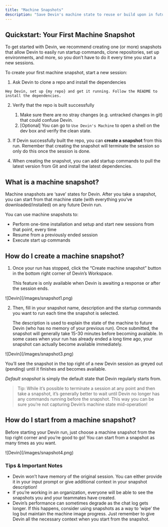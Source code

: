 ```yaml
---
title: "Machine Snapshots"
description: "Save Devin's machine state to reuse or build upon in future sessions"
---
```


## Quickstart: Your First Machine Snapshot

To get started with Devin, we recommend creating one (or more) snapshots that allow Devin to easily run startup commands, clone repositories, set up environments, and more, so you don’t have to do it every time you start a new sessions.

To create your first machine snapshot, start a new session:

1. Ask Devin to clone a repo and install the dependencies
```
Hey Devin, set up {my repo} and get it running. Follow the README to install the dependencies.
```

2. Verify that the repo is built successfully
    1. Make sure there are no stray changes (e.g. untracked changes in git) that could confuse Devin.
    2. [Optional] You can go to `Use Devin's Machine` to open a shell on the dev box and verify the clean state.

3. If Devin successfully built the repo, you can **create a snapshot** from this run. Remember that creating the snapshot will terminate the session so only do this once the session is done.

4. When creating the snapshot, you can add startup commands to pull the latest version from Git and install the latest dependencies.


## What is a machine snapshot?

Machine snapshots are ‘save’ states for Devin. After you take a snapshot, you can start from that machine state (with everything you’ve downloaded/installed) on any future Devin run.

You can use machine snapshots to:

- Perform one-time installation and setup and start new sessions from that point, every time
- Resume from a previously ended session
- Execute start up commands

## How do I create a machine snapshot?

1. Once your run has stopped, click the “Create machine snapshot” button in the bottom right corner of Devin’s Workspace. 
    
    This feature is only available when Devin is awaiting a response or after the session ends.

<Frame>
    ![Devin](/images/snapshot1.png)
</Frame>

2. Then, fill in your snapshot name, description and the startup commands you want to run each time the snapshot is selected. 
    
    The description is used to explain the state of the machine to future Devin (who has no memory of your previous run). Once submitted, the snapshot will generally take 15-30 minutes before becoming available. In some cases when your run has already ended a long time ago, your snapshot can actually become available immediately.
    
<Frame>
    ![Devin](/images/snapshot3.png)
</Frame>

You’ll see the snapshot in the top right of a new Devin session as greyed out (pending) until it finishes and becomes available.

*Default snapshot* is simply the default state that Devin regularly starts from.

> Tip: While it’s possible to terminate a session at any point and then take a snapshot, it’s generally  better to wait until Devin no longer has any commands running before the snapshot. This way you can be sure you’re not capturing Devin’s machine state mid-operation!
> 

## How do I start from a machine snapshot?

Before starting your Devin run, just choose a machine snapshot from the top right corner and you’re good to go! You can start from a snapshot as many times as you want.

<Frame>
    ![Devin](/images/snapshot4.png)
</Frame>

### Tips & Important Notes

- Devin won’t have memory of the original session. You can either provide it in your input prompt or give additional context in your snapshot description!
- If you’re working in an organization, everyone will be able to see the snapshots you and your teammates have created.
- Devin’s performance can sometimes degrade as the chat log gets longer. If this happens, consider using snapshots as a way to ‘wipe’ the log but maintain the machine image progress. Just remember to give Devin all the necessary context when you start from the snapshot.
